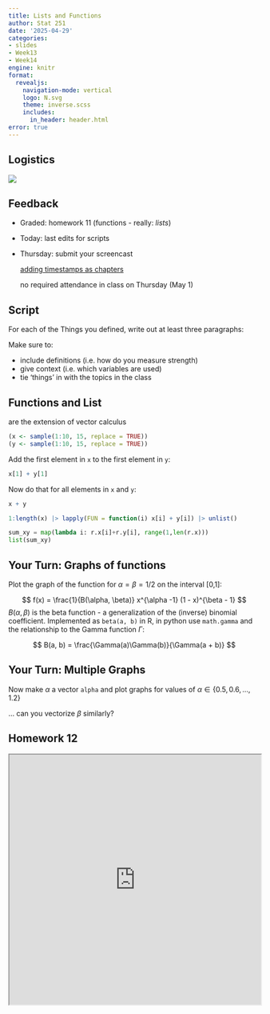 ```yaml
---
title: Lists and Functions
author: Stat 251
date: '2025-04-29'
categories:
- slides
- Week13
- Week14
engine: knitr
format:
  revealjs:
    navigation-mode: vertical
    logo: N.svg
    theme: inverse.scss
    includes:
      in_header: header.html
error: true
---
```


## Logistics

![](fig/plan-last-4wks.png)

## Feedback

- Graded: homework 11 (functions - really: *lists*)

- Today: last edits for scripts

- Thursday: submit your screencast 

  [adding timestamps as chapters](https://www.youtube.com/watch?v=TiMoSDztAhw)
  
  no required attendance in class on Thursday (May 1)


## Script


For each of the Things you defined, write out at least three paragraphs:

Make sure to:

  - include  definitions (i.e. how do you measure strength) 
  - give context (i.e. which variables are used)
  - tie 'things' in with the topics in the class


## Functions and List

are the extension of vector calculus

```r
(x <- sample(1:10, 15, replace = TRUE))
(y <- sample(1:10, 15, replace = TRUE))
```

Add the first element in `x` to the first element in `y`: 
```r
x[1] + y[1]
```

Now do that for all elements in `x` and `y`:

```r
x + y
```

```r
1:length(x) |> lapply(FUN = function(i) x[i] + y[i]) |> unlist()
```

```python
sum_xy = map(lambda i: r.x[i]+r.y[i], range(1,len(r.x)))
list(sum_xy)
```

## Your Turn: Graphs of functions

Plot the graph of the function for $\alpha = \beta = 1/2$ on the interval [0,1]:

$$
f(x) = \frac{1}{B(\alpha, \beta)} x^{\alpha -1} (1 - x)^{\beta - 1}
$$
$B(\alpha, \beta)$ is the beta function - a generalization of the (inverse) binomial coefficient. 
Implemented as `beta(a, b)` in R, in python use `math.gamma` and the relationship to the Gamma function $\Gamma$:

$$
B(a, b) = \frac{\Gamma(a)\Gamma(b)}{\Gamma(a + b)}
$$

## Your Turn: Multiple Graphs

Now make $\alpha$ a vector `alpha` and plot graphs for values of $\alpha \in \{ 0.5, 0.6, ..., 1.2\}$

... can you vectorize $\beta$ similarly?

## Homework 12


```{=html}
<iframe width="100%" height = "500px" src="https://unl-statistics.github.io/stat251/homework/12-spatial.html"></iframe>
```


